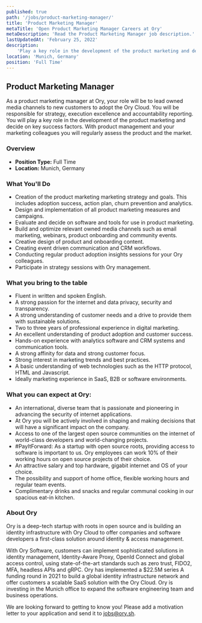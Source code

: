 ```yaml
---
published: true
path: '/jobs/product-marketing-manager/'
title: 'Product Marketing Manager'
metaTitle: 'Open Product Marketing Manager Careers at Ory'
metaDescription: 'Read the Product Marketing Manager job description.'
lastUpdatedAt: 'February 25, 2022'
description:
    'Play a key role in the development of the product marketing and decide on key success factors.'
location: 'Munich, Germany'
position: 'Full Time'
---
```



## Product Marketing Manager

<About />

As a product marketing manager at Ory, your role will be to lead owned media channels to new customers to adopt the Ory Cloud. You will be responsible for strategy, execution excellence and accountability reporting. You will play a key role in the development of the product marketing and decide on key success factors. With product management and your marketing colleagues you will regularly assess the product and the market.

### Overview

- **Position Type:** Full Time
- **Location:** Munich, Germany

### What You'll Do

- Creation of the product marketing marketing strategy and goals. This includes adoption success, action plan, churn prevention and analytics.
- Design and implementation of all product marketing measures and campaigns.
- Evaluate and decide on software and tools for use in product marketing.
- Build and optimize relevant owned media channels such as email marketing, webinars, product onboarding and community events.
- Creative design of product and onboarding content.
- Creating event driven communication and CRM workflows.
- Conducting regular product adoption insights sessions for your Ory colleagues.
- Participate in strategy sessions with Ory management.

### What you bring to the table

- Fluent in written and spoken English. 
- A strong passion for the internet and data privacy, security and transparency.
- A strong understanding of customer needs and a drive to provide them with sustainable solutions.
- Two to three years of professional experience in digital marketing.
- An excellent understanding of product adoption and customer success.
- Hands-on experience with analytics software and CRM systems and communication tools.
- A strong affinity for data and strong customer focus.
- Strong interest in marketing trends and best practices.
- A basic understanding of web technologies such as the HTTP protocol, HTML and Javascript.
- Ideally marketing experience in SaaS, B2B or software environments.

### What you can expect at Ory:
- An international, diverse team that is passionate and pioneering in advancing the security of internet applications.
- At Ory you will be actively involved in shaping and making decisions that will have a significant impact on the company.
- Access to one of the largest open source communities on the internet of world-class developers and world-changing projects.
- #PayItForward: As a startup with open source roots, providing access to software is important to us. Ory employees can work 10% of their working hours on open source projects of their choice.
- An attractive salary and top hardware, gigabit internet and OS of your choice.
- The possibility and support of home office, flexible working hours and regular team events.
- Complimentary drinks and snacks and regular communal cooking in our spacious eat-in kitchen.

### About Ory
Ory is a deep-tech startup with roots in open source and is building an identity infrastructure with Ory Cloud to offer companies and software developers a first-class solution around identity & access management.

With Ory Software, customers can implement sophisticated solutions in identity management, Identity-Aware Proxy, OpenId Connect and global access control, using state-of-the-art standards such as zero trust, FIDO2, MFA, headless APIs and gRPC.
Ory has implemented a $22.5M series A funding round in 2021 to build a global identity infrastructure network and offer customers a scalable SaaS solution with the Ory Cloud. Ory is investing in the Munich office to expand the software engineering team and business operations.

We are looking forward to getting to know you! Please add a motivation letter to your application and send it to [jobs@ory.sh](mailto:jobs@ory.sh).
